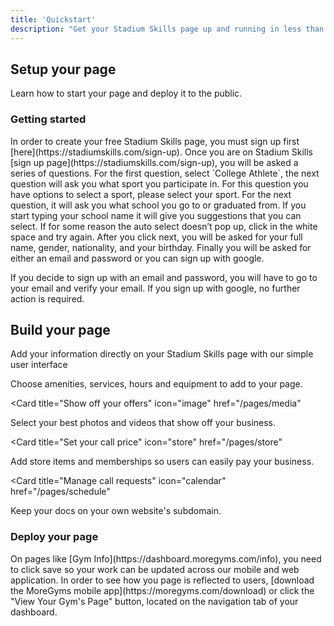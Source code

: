 ```yaml
---
title: 'Quickstart'
description: "Get your Stadium Skills page up and running in less than 5 minutes"
---
```

## Setup your page

Learn how to start your page and deploy it to the public.

### Getting started

<AccordionGroup>
  <Accordion icon="globe" title="Go to StadiumSkills.com">
  In order to create your free Stadium Skills page, you must sign up first [here](https://stadiumskills.com/sign-up).

  </Accordion>
    <Accordion icon="right-to-bracket" title="Create your free account">
Once you are on Stadium Skills [sign up page](https://stadiumskills.com/sign-up), you will be asked a series of questions. For the first question, select `College Athlete`, the next question will ask you what sport you participate in. For this question you have options to select a sport, please select your sport. For the next question, it will ask you what school you go to or graduated from. If you start typing your school name it will give you suggestions that you can select. If for some reason the auto select doesn’t pop up, click in the white space and try again. After you click next, you will be asked for your full name, gender, nationality, and your birthday. Finally you will be asked for either an email and password or you can sign up with google. 

If you decide to sign up with an email and password, you will have to go to your email and verify your email. If you sign up with google, no further action is required.

  </Accordion>
</AccordionGroup>

## Build your page

Add your information directly on your Stadium Skills page with our simple user interface

<CardGroup>

<Card title="Add personal information" icon="info" href="/pages/info">
  Choose amenities, services, hours and equipment to add to your page.
</Card>

<Card
  title="Show off your offers"
  icon="image"
  href="/pages/media"
>
  Select your best photos and videos that show off your business.
</Card>

<Card
  title="Set your call price"
  icon="store"
  href="/pages/store"
>
  Add store items and memberships so users can easily pay your business.
</Card>

<Card
  title="Manage call requests"
  icon="calendar"
  href="/pages/schedule"
>
  Keep your docs on your own website's subdomain.
</Card>

</CardGroup>

### Deploy your page

<AccordionGroup>
<Accordion icon="rocket" title="Save your changes">
On pages like [Gym Info](https://dashboard.moregyms.com/info), you need to click save so your work can be updated across our mobile and web application.
</Accordion>
<Accordion icon="apple" title="Install our mobile app">
In order to see how you page is reflected to users, [download the MoreGyms mobile app](https://moregyms.com/download) or click the "View Your Gym's Page" button, located on the navigation tab of your dashboard.
</Accordion>

</AccordionGroup>
